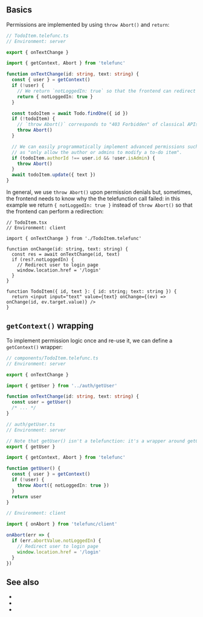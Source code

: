 
## Basics

Permissions are implemented by using `throw Abort()` and `return`:

```ts
// TodoItem.telefunc.ts
// Environment: server

export { onTextChange }

import { getContext, Abort } from 'telefunc'

function onTextChange(id: string, text: string) {
  const { user } = getContext()
  if (!user) {
    // We return `notLoggedIn: true` so that the frontend can redirect the user to the login page
    return { notLoggedIn: true }
  }

  const todoItem = await Todo.findOne({ id })
  if (!todoItem) {
    // `throw Abort()` corresponds to "403 Forbidden" of classical APIs
    throw Abort()
  }

  // We can easily programmatically implement advanced permissions such
  // as "only allow the author or admins to modify a to-do item".
  if (todoItem.authorId !== user.id && !user.isAdmin) {
    throw Abort()
  }
  await todoItem.update({ text })
}
```

In general, we use `throw Abort()` upon permission denials but, sometimes, the frontend needs to know why the the telefunction call failed:
in this example we return `{ notLoggedIn: true }` instead of `throw Abort()` so that the frontend can perform a redirection:

```tsx
// TodoItem.tsx
// Environment: client

import { onTextChange } from './TodoItem.telefunc'

function onChange(id: string, text: string) {
  const res = await onTextChange(id, text)
  if (res?.notLoggedIn) {
    // Redirect user to login page
    window.location.href = '/login'
  }
}

function TodoItem({ id, text }: { id: string; text: string }) {
  return <input input="text" value={text} onChange={(ev) => onChange(id, ev.target.value)} />
}
```


## `getContext()` wrapping

To implement permission logic once and re-use it, we can define a `getContext()` wrapper:

```ts
// components/TodoItem.telefunc.ts
// Environment: server

export { onTextChange }

import { getUser } from '../auth/getUser'

function onTextChange(id: string, text: string) {
  const user = getUser()
  /* ... */
}
```

```ts
// auth/getUser.ts
// Environment: server

// Note that getUser() isn't a telefunction: it's a wrapper around getContext()
export { getUser }

import { getContext, Abort } from 'telefunc'

function getUser() {
  const { user } = getContext()
  if (!user) {
    throw Abort({ notLoggedIn: true })
  }
  return user
}
```

```js
// Environment: client

import { onAbort } from 'telefunc/client'

onAbort(err => {
  if (err.abortValue.notLoggedIn) {
    // Redirect user to login page
    window.location.href = '/login'
  }
})
```

## See also

 - <Link href="/onAbort" />
 - <Link href="/Abort" />
 - <Link href="/getContext" />
